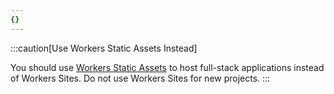 ```yaml
---
{}
---
```


:::caution[Use Workers Static Assets Instead]

You should use [Workers Static Assets](/workers/static-assets/) to host full-stack applications instead of Workers Sites. Do not use Workers Sites for new projects.
:::
